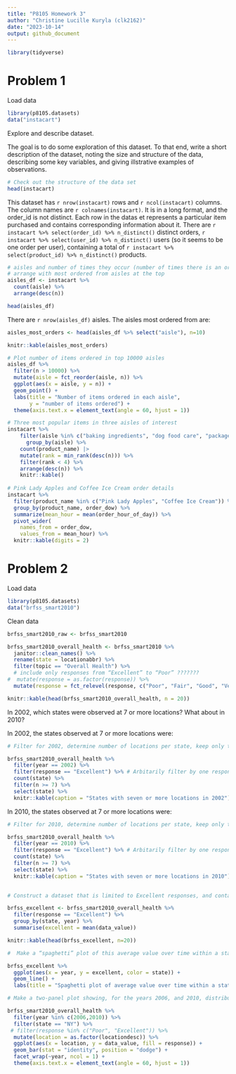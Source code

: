 ```yaml
---
title: "P8105 Homework 3"
author: "Christine Lucille Kuryla (clk2162)"
date: "2023-10-14"
output: github_document
---
```


```r
library(tidyverse)
```

# Problem 1

Load data

```r
library(p8105.datasets)
data("instacart")
```

Explore and describe dataset.

The goal is to do some exploration of this dataset. To that end, write a short description of the dataset, noting the size and structure of the data, describing some key variables, and giving illstrative examples of observations.

```r

# Check out the structure of the data set 
head(instacart)

```

This dataset has `r nrow(instacart)` rows and `r ncol(instacart)` columns. The column names are `r colnames(instacart)`. It is in a long format, and the order_id is not distinct. Each row in the datas et represents a particular item purchased and contains corresponding information about it. There are `r instacart %>% select(order_id) %>% n_distinct()` distinct orders, `r instacart %>% select(user_id) %>% n_distinct()` users (so it seems to be one order per user), containing a total of `r instacart %>% select(product_id) %>% n_distinct()` products.

```r

# aisles and number of times they occur (number of times there is an order from the aisle)
# arrange with most ordered from aisles at the top
aisles_df <- instacart %>%
  count(aisle) %>% 
  arrange(desc(n))

head(aisles_df)

```


There are `r nrow(aisles_df)` aisles. The aisles most ordered from are:

```r

aisles_most_orders <- head(aisles_df %>% select("aisle"), n=10)

knitr::kable(aisles_most_orders)

```

```r

# Plot number of items ordered in top 10000 aisles
aisles_df %>%
  filter(n > 10000) %>% 
  mutate(aisle = fct_reorder(aisle, n)) %>% 
  ggplot(aes(x = aisle, y = n)) +
  geom_point() +
  labs(title = "Number of items ordered in each aisle",
       y = "number of items ordered") +
  theme(axis.text.x = element_text(angle = 60, hjust = 1))

# Three most popular items in three aisles of interest
instacart %>% 
    filter(aisle %in% c("baking ingredients", "dog food care", "packaged vegetables fruits")) %>% 
      group_by(aisle) %>% 
    count(product_name) |> 
    mutate(rank = min_rank(desc(n))) %>% 
    filter(rank < 4) %>% 
    arrange(desc(n)) %>% 
    knitr::kable()
  
# Pink Lady Apples and Coffee Ice Cream order details
instacart %>% 
  filter(product_name %in% c("Pink Lady Apples", "Coffee Ice Cream")) %>% 
  group_by(product_name, order_dow) %>% 
  summarize(mean_hour = mean(order_hour_of_day)) %>% 
  pivot_wider(
    names_from = order_dow, 
    values_from = mean_hour) %>% 
  knitr::kable(digits = 2)

```

# Problem 2

Load data 

```r
library(p8105.datasets)
data("brfss_smart2010")
```

Clean data

```r

brfss_smart2010_raw <- brfss_smart2010

brfss_smart2010_overall_health <- brfss_smart2010 %>%
  janitor::clean_names() %>%
  rename(state = locationabbr) %>% 
  filter(topic == "Overall Health") %>%
  # include only responses from “Excellent” to “Poor” ???????
#  mutate(response = as.factor(response)) %>% 
  mutate(response = fct_relevel(response, c("Poor", "Fair", "Good", "Very good", "Excellent")))

knitr::kable(head(brfss_smart2010_overall_health, n = 20))

```

In 2002, which states were observed at 7 or more locations? What about in 2010?

In 2002, the states observed at 7 or more locations were: 
```r

# Filter for 2002, determine number of locations per state, keep only those with seven or more

brfss_smart2010_overall_health %>% 
  filter(year == 2002) %>% 
  filter(response == "Excellent") %>% # Arbitarily filter by one response so there is only one observation per location
  count(state) %>%
  filter(n >= 7) %>%
  select(state) %>% 
  knitr::kable(caption = "States with seven or more locations in 2002")
```



In 2010, the states observed at 7 or more locations were: 
```r

# Filter for 2010, determine number of locations per state, keep only those with seven or more

brfss_smart2010_overall_health %>% 
  filter(year == 2010) %>% 
  filter(response == "Excellent") %>% # Arbitarily filter by one response so there is only one observation per location
  count(state) %>%
  filter(n >= 7) %>% 
  select(state) %>% 
  knitr::kable(caption = "States with seven or more locations in 2010")
  
```


```r

# Construct a dataset that is limited to Excellent responses, and contains, year, state, and a variable that averages the data_value across locations within a state.

brfss_excellent <- brfss_smart2010_overall_health %>% 
  filter(response == "Excellent") %>%
  group_by(state, year) %>% 
  summarise(excellent = mean(data_value)) 

knitr::kable(head(brfss_excellent, n=20))

#  Make a “spaghetti” plot of this average value over time within a state (that is, make a plot showing a line for each state across years).

brfss_excellent %>% 
  ggplot(aes(x = year, y = excellent, color = state)) +
  geom_line() +
  labs(title = "Spaghetti plot of average value over time within a state")

# Make a two-panel plot showing, for the years 2006, and 2010, distribution of data_value for responses (“Poor” to “Excellent”) among locations in NY State.

brfss_smart2010_overall_health %>%
  filter(year %in% c(2006,2010)) %>%
  filter(state == "NY") %>%
 # filter(response %in% c("Poor", "Excellent")) %>%
  mutate(location = as.factor(locationdesc)) %>%
  ggplot(aes(x = location, y = data_value, fill = response)) +
  geom_bar(stat = "identity", position = "dodge") +
  facet_wrap(~year, ncol = 1) +
  theme(axis.text.x = element_text(angle = 60, hjust = 1))

```


